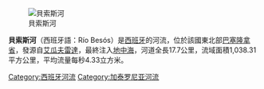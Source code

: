 [[Image:BCN-RiuBesos-4948.jpg|貝索斯河]]

'''貝索斯河'''（西班牙語：Río Besós）是[[西班牙|西班牙]]的河流，位於該國東北部[[巴塞隆拿省|巴塞隆拿省]]，發源自[[艾瓜夫雷達|艾瓜夫雷達]]，最終注入[[地中海|地中海]]，河道全長17.7公里，流域面積1,038.31平方公里，平均流量每秒4.33立方米。

{{coord|41|27|29|N|2|11|39|E|display=title|region:ES-CT_type:river_source:cawiki}}

{{Spain-geo-stub}}
[[Category:西班牙河流|Category:西班牙河流]]
[[Category:加泰罗尼亚河流|Category:加泰罗尼亚河流]]